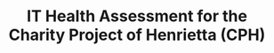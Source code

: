 ---
layout: '../../layouts/ProjectLayout.astro'
title: "IT Health Assessment for the Charity Project of Henrietta (CPH)"
projdates: "April 2024 - May 2024"
description: Risk assessment and IT health assesment for the CPH. Contains 16 page report containing the most prevalent issues as well reccomendations for efficiency and a higher security posture
projecttype: "Academic"
---
